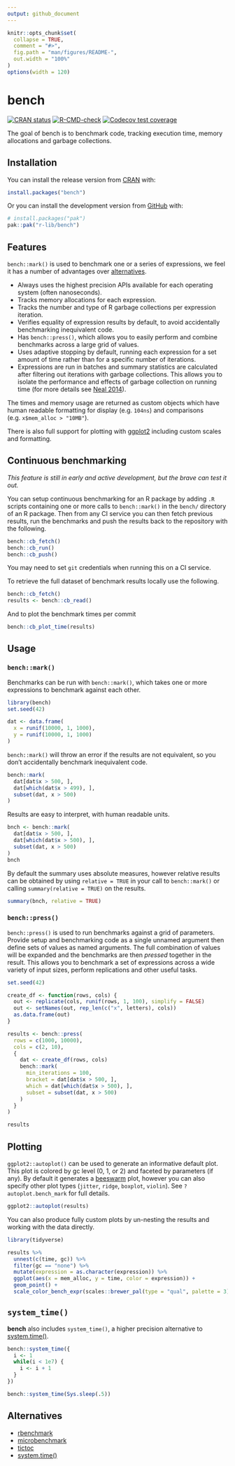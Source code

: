 ```yaml
---
output: github_document
---
```


<!-- README.md is generated from README.Rmd. Please edit that file -->

```r
knitr::opts_chunk$set(
  collapse = TRUE,
  comment = "#>",
  fig.path = "man/figures/README-",
  out.width = "100%"
)
options(width = 120)
```

# bench

<!-- badges: start -->

[![CRAN status](https://www.r-pkg.org/badges/version/bench)](https://cran.r-project.org/package=bench) [![R-CMD-check](https://github.com/r-lib/bench/actions/workflows/R-CMD-check.yaml/badge.svg)](https://github.com/r-lib/bench/actions/workflows/R-CMD-check.yaml) [![Codecov test coverage](https://codecov.io/gh/r-lib/bench/branch/main/graph/badge.svg)](https://app.codecov.io/gh/r-lib/bench?branch=main)

<!-- badges: end -->

The goal of bench is to benchmark code, tracking execution time, memory allocations and garbage collections.

## Installation

You can install the release version from [CRAN](https://cran.r-project.org/) with:

```r
install.packages("bench")
```

Or you can install the development version from [GitHub](https://github.com/) with:

``` r
# install.packages("pak")
pak::pak("r-lib/bench")
```

## Features

`bench::mark()` is used to benchmark one or a series of expressions, we feel it has a number of advantages over [alternatives](#alternatives).

-   Always uses the highest precision APIs available for each operating system (often nanoseconds).
-   Tracks memory allocations for each expression.
-   Tracks the number and type of R garbage collections per expression iteration.
-   Verifies equality of expression results by default, to avoid accidentally benchmarking inequivalent code.
-   Has `bench::press()`, which allows you to easily perform and combine benchmarks across a large grid of values.
-   Uses adaptive stopping by default, running each expression for a set amount of time rather than for a specific number of iterations.
-   Expressions are run in batches and summary statistics are calculated after filtering out iterations with garbage collections. This allows you to isolate the performance and effects of garbage collection on running time (for more details see [Neal 2014](https://radfordneal.wordpress.com/2014/02/02/inaccurate-results-from-microbenchmark/)).

The times and memory usage are returned as custom objects which have human readable formatting for display (e.g. `104ns`) and comparisons (e.g. `x$mem_alloc > "10MB"`).

There is also full support for plotting with [ggplot2](https://ggplot2.tidyverse.org/) including custom scales and formatting.

## Continuous benchmarking

*This feature is still in early and active development, but the brave can test it out.*

You can setup continuous benchmarking for an R package by adding `.R` scripts containing one or more calls to `bench::mark()` in the `bench/` directory of an R package.
Then from any CI service you can then fetch previous results, run the benchmarks and push the results back to the repository with the following.

``` r
bench::cb_fetch()
bench::cb_run()
bench::cb_push()
```

You may need to set `git` credentials when running this on a CI service.

To retrieve the full dataset of benchmark results locally use the following.

``` r
bench::cb_fetch()
results <- bench::cb_read()
```

And to plot the benchmark times per commit

``` r
bench::cb_plot_time(results)
```

## Usage

### `bench::mark()`

Benchmarks can be run with `bench::mark()`, which takes one or more expressions to benchmark against each other.

```r
library(bench)
set.seed(42)

dat <- data.frame(
  x = runif(10000, 1, 1000), 
  y = runif(10000, 1, 1000)
)
```

`bench::mark()` will throw an error if the results are not equivalent, so you don't accidentally benchmark inequivalent code.

```r
bench::mark(
  dat[dat$x > 500, ],
  dat[which(dat$x > 499), ],
  subset(dat, x > 500)
)
```

Results are easy to interpret, with human readable units.

```r
bnch <- bench::mark(
  dat[dat$x > 500, ],
  dat[which(dat$x > 500), ],
  subset(dat, x > 500)
)
bnch
```

By default the summary uses absolute measures, however relative results can be obtained by using `relative = TRUE` in your call to `bench::mark()` or calling `summary(relative = TRUE)` on the results.

```r
summary(bnch, relative = TRUE)
```

### `bench::press()`

`bench::press()` is used to run benchmarks against a grid of parameters.
Provide setup and benchmarking code as a single unnamed argument then define sets of values as named arguments.
The full combination of values will be expanded and the benchmarks are then *pressed* together in the result.
This allows you to benchmark a set of expressions across a wide variety of input sizes, perform replications and other useful tasks.

```r
set.seed(42)

create_df <- function(rows, cols) {
  out <- replicate(cols, runif(rows, 1, 100), simplify = FALSE)
  out <- setNames(out, rep_len(c("x", letters), cols))
  as.data.frame(out)
}

results <- bench::press(
  rows = c(1000, 10000),
  cols = c(2, 10),
  {
    dat <- create_df(rows, cols)
    bench::mark(
      min_iterations = 100,
      bracket = dat[dat$x > 500, ],
      which = dat[which(dat$x > 500), ],
      subset = subset(dat, x > 500)
    )
  }
)

results
```

## Plotting

`ggplot2::autoplot()` can be used to generate an informative default plot.
This plot is colored by gc level (0, 1, or 2) and faceted by parameters (if any).
By default it generates a [beeswarm](https://github.com/eclarke/ggbeeswarm#geom_quasirandom) plot, however you can also specify other plot types (`jitter`, `ridge`, `boxplot`, `violin`).
See `?autoplot.bench_mark` for full details.

```r
ggplot2::autoplot(results)
```

You can also produce fully custom plots by un-nesting the results and working with the data directly.

```r
library(tidyverse)

results %>%
  unnest(c(time, gc)) %>%
  filter(gc == "none") %>%
  mutate(expression = as.character(expression)) %>%
  ggplot(aes(x = mem_alloc, y = time, color = expression)) +
  geom_point() +
  scale_color_bench_expr(scales::brewer_pal(type = "qual", palette = 3))
```

## `system_time()`

**bench** also includes `system_time()`, a higher precision alternative to [system.time()](https://www.rdocumentation.org/packages/base/versions/3.5.0/topics/system.time).

```r
bench::system_time({ 
  i <- 1
  while(i < 1e7) {
    i <- i + 1
  }
})

bench::system_time(Sys.sleep(.5))
```

## Alternatives {#alternatives}

-   [rbenchmark](https://cran.r-project.org/package=rbenchmark)
-   [microbenchmark](https://cran.r-project.org/package=microbenchmark)
-   [tictoc](https://cran.r-project.org/package=tictoc)
-   [system.time()](https://www.rdocumentation.org/packages/base/versions/3.5.0/topics/system.time)
